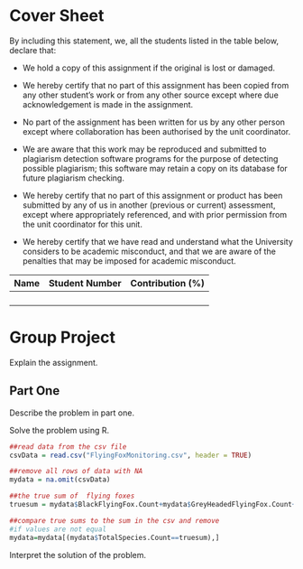 Cover Sheet
========================================================


By including this statement, we, all the students listed in the table
below, declare that:

- We hold a copy of this assignment if the original is lost or damaged.

- We hereby certify that no part of this assignment has been copied from
  any other student's work or from any other source except where due
  acknowledgement is made in the assignment.

- No part of the assignment has been written for us by any other person
  except where collaboration has been authorised by the unit coordinator.

- We are aware that this work may be reproduced and submitted to plagiarism
  detection software programs for the purpose of detecting possible
  plagiarism; this software may retain a copy on its database for future
  plagiarism checking.

- We hereby certify that no part of this assignment or product has been
  submitted by any of us in another (previous or current) assessment, except
  where appropriately referenced, and with prior permission from the unit
  coordinator for this unit.

- We hereby certify that we have read and understand what the University
  considers to be academic misconduct, and that we are aware of the
  penalties that may be imposed for academic misconduct.

Name               | Student Number | Contribution (%)
-------------------|----------------|-----------------
                   |                |
                   |                |
                   |                |
                   |                |

<div style="page-break-before:always;"></div>


Group Project
========================================================

Explain the assignment.


Part One
--------------------------------------------------------

Describe the problem in part one.

Solve the problem using R.
```{r}
##read data from the csv file
csvData = read.csv("FlyingFoxMonitoring.csv", header = TRUE)

##remove all rows of data with NA
mydata = na.omit(csvData)

##the true sum of  flying foxes
truesum = mydata$BlackFlyingFox.Count+mydata$GreyHeadedFlyingFox.Count+mydata$LittleRedFlyingFox.Count

##compare true sums to the sum in the csv and remove
#if values are not equal
mydata=mydata[(mydata$TotalSpecies.Count==truesum),]

```

Interpret the solution of the problem.


